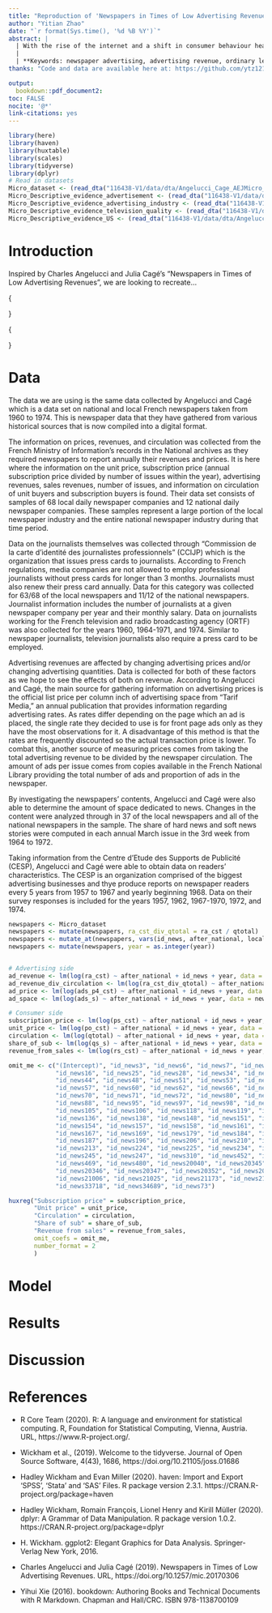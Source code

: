 ```yaml
---
title: "Reproduction of 'Newspapers in Times of Low Advertising Revenues' by Charles Angelucci and Julia Cagé"
author: "Yitian Zhao"
date: "`r format(Sys.time(), '%d %B %Y')`"
abstract: |
  | With the rise of the internet and a shift in consumer behaviour headed towards digital platforms, the newspaper industry is worried about its ability to produce high-quality journalism with the decrease in advertising revenue.
  |
  | **Keywords: newspaper advertising, advertising revenue, ordinary least squares regression, ** 
thanks: "Code and data are available here at: https://github.com/ytz1211/sta304_ps5"

output:
  bookdown::pdf_document2:
toc: FALSE
nocite: '@*'
link-citations: yes
---
```


```r
library(here)
library(haven)
library(huxtable)
library(scales)
library(tidyverse)
library(dplyr)
# Read in datasets
Micro_dataset <- (read_dta("116438-V1/data/dta/Angelucci_Cage_AEJMicro_dataset.dta"))
Micro_Descriptive_evidence_advertisement <- (read_dta("116438-V1/data/dta/Angelucci_Cage_AEJMicro_Descriptive_evidence_advertisement.dta"))
Micro_Descriptive_evidence_advertising_industry <- (read_dta("116438-V1/data/dta/Angelucci_Cage_AEJMicro_Descriptive_evidence_advertising_industry.dta"))
Micro_Descriptive_evidence_television_quality <- (read_dta("116438-V1/data/dta/Angelucci_Cage_AEJMicro_Descriptive_evidence_television_quality.dta"))
Micro_Descriptive_evidence_US <- (read_dta("116438-V1/data/dta/Angelucci_Cage_AEJMicro_Descriptive_evidence_US.dta"))

```

# Introduction

Inspired by Charles Angelucci and Julia Cagé's "Newspapers in Times of Low Advertising Revenues", we are looking to recreate...

{
\def\sym#1{\ifmmode^{#1}\else\(^{#1}\)\fi}
\begin{tabular}{l*{1}{cccccc}}
\hline\hline
                    &\multicolumn{6}{c}{}                                                         \\
                    &        Mean&      Median&          sd&         Min&         Max&         Obs\\
\hline
\textbf{Prices}     &            &            &            &            &            &            \\
Unit buyer price    &         3.6&         3.5&         1.3&         2.4&         9.3&         152\\
Subscription price per issue&         2.8&         2.7&         0.7&         1.9&         5.6&         148\\
Display ad rate (listed price)&       121.1&       114.5&        81.0&        17.5&       274.2&         121\\
\textbf{Revenues \& journalists}&            &            &            &            &            &            \\
Total revenues (million \euro)&         425&         271&         403&          19&        1482&         162\\
Revenues from advertising (million \euro)&         228&         103&         258&           7&         864&         161\\
Revenues from sales (million \euro)&         199&         145&         181&          12&         657&         162\\
Share of advertising in total revenues (\%)&        47.4&        51.1&        21.3&         8.0&        81.0&         162\\
Number of journalists&         117&          85&          81&          21&         326&         158\\
\textbf{Circulation}&            &            &            &            &            &            \\
Total circulation   &     295,210&     181,574&     292,838&      16,112&   1,143,676&         162\\
Share of subscribers (\%)&        25.6&        18.5&        26.3&         0.7&        92.3&         163\\
\textbf{Content}    &            &            &            &            &            &            \\
Number of pages     &          19&          17&           7&           8&          38&         138\\
News hole (nonadvertising space)&          13&          13&           4&           6&          25&         138\\
Advertising space   &           5&           4&           4&           0&          16&         138\\
\hline\hline
\end{tabular}
}

{
\def\sym#1{\ifmmode^{#1}\else\(^{#1}\)\fi}
\begin{tabular}{l*{1}{cccccc}}
\hline\hline
                    &\multicolumn{6}{c}{}                                                         \\
                    &        Mean&      Median&          sd&         Min&         Max&         Obs\\
\hline
\textbf{Prices}     &            &            &            &            &            &            \\
Unit buyer price    &         3.2&         3.3&         0.8&         0.8&         5.7&         911\\
Subscription price per issue&         2.8&         2.9&         0.7&         0.7&         4.7&         896\\
Display ad rate (listed price)&        80.3&        57.7&        72.6&         3.8&       327.2&         688\\
\textbf{Revenues \& journalists}&            &            &            &            &            &            \\
Total revenues (million \euro)&         146&          65&         176&           1&        1026&         888\\
Revenues from advertising (million \euro)&          67&          30&          79&           1&         416&         891\\
Revenues from sales (million \euro)&          79&          36&         102&           0&         751&         884\\
Share of advertising in total revenues (\%)&        46.5&        45.9&         8.3&         7.1&        70.4&         878\\
Number of journalists&          53&          27&          58&           1&         297&         907\\
\textbf{Circulation}&            &            &            &            &            &            \\
Total circulation   &     101,487&      50,586&     119,774&       1,480&     654,992&         908\\
Share of subscribers (\%)&        27.5&        23.3&        22.0&         1.0&       100.1&         909\\
\textbf{Content}    &            &            &            &            &            &            \\
Number of pages     &          15&          15&           6&           2&          66&         908\\
News hole (nonadvertising space)&          12&          12&           4&           2&          34&         908\\
Advertising space   &           3&           2&           3&           0&          32&         908\\
\hline\hline
\end{tabular}
}

# Data

The data we are using is the same data collected by Angelucci and Cagé which is a data set on national and local French newspapers taken from 1960 to 1974. This is newspaper data that they have gathered from various historical sources that is now compiled into a digital format.

The information on prices, revenues, and circulation was collected from the French Ministry of Information’s records
in the National archives as they required newspapers to report annually their revenues and prices. It is here where the information on the unit price, subscription price (annual subscription price divided by number of issues within the year), advertising revenues, sales revenues, number of issues, and information on circulation of unit buyers and subscription buyers is found. Their data set consists of samples of 68 local daily newspaper companies and 12 national daily newspaper companies. These samples represent a large portion of the local newspaper industry and the entire national newspaper industry during that time period.

Data on the journalists themselves was collected through “Commission de la carte d’identité des journalistes professionnels” (CCIJP) which is the organization that issues press cards to journalists. According to French regulations, media companies are not allowed to employ professional journalists without press cards for longer than 3 months. Journalists must also renew their press card annually. Data for this category was collected for 63/68 of the local newspapers and 11/12 of the national newspapers. Journalist information includes the number of journalists at a given newspaper company per year and their monthly salary. Data on journalists working for the French television and radio broadcasting agency (ORTF) was also collected for the years 1960, 1964-1971, and 1974. Similar to newspaper journalists, television journalists also require a press card to be employed.

Advertising revenues are affected by changing advertising prices and/or changing advertising quantities. Data is collected for both of these factors as we hope to see the effects of both on revenue. According to Angelucci and Cagé, the main source for gathering information on advertising prices is the official list price per column inch of advertising space from “Tarif Media,” an annual publication that provides information regarding advertising rates. As rates differ depending on the page which an ad is placed, the single rate they decided to use is for front page ads only as they have the most observations for it. A disadvantage of this method is that the rates are frequently discounted so the actual transaction price is lower. To combat this, another source of measuring prices comes from taking the total advertising revenue to be divided by the newspaper circulation. The amount of ads per issue comes from copies available in the French National Library providing the total number of ads and proportion of ads in the newspaper.

By investigating the newspapers' contents, Angelucci and Cagé were also able to determine the amount of space dedicated to news. Changes in the content were analyzed through in 37 of the local newspapers and all of the national newspapers in the sample. The share of hard news and soft news stories were computed in each annual March issue in the 3rd week from 1964 to 1972.

Taking information from the Centre d’Etude des Supports de Publicité (CESP), Angelucci and Cagé were able to obtain data on readers' characteristics. The CESP is an organization comprised of the biggest advertising businesses and thye produce reports on newspaper readers every 5 years from 1957 to 1967 and yearly beginning 1968. Data on their survey responses is included for the years 1957, 1962, 1967-1970, 1972, and 1974.

```r

newspapers <- Micro_dataset
newspapers <- mutate(newspapers, ra_cst_div_qtotal = ra_cst / qtotal) 
newspapers <- mutate_at(newspapers, vars(id_news, after_national, local, national), ~as.factor(.))
newspapers <- mutate(newspapers, year = as.integer(year))


# Advertising side
ad_revenue <- lm(log(ra_cst) ~ after_national + id_news + year, data = newspapers)
ad_revenue_div_circulation <- lm(log(ra_cst_div_qtotal) ~ after_national + id_news + year, data = newspapers)
ad_price <- lm(log(ads_p4_cst) ~ after_national + id_news + year, data = newspapers)
ad_space <- lm(log(ads_s) ~ after_national + id_news + year, data = newspapers)

# Consumer side
subscription_price <- lm(log(ps_cst) ~ after_national + id_news + year, data = newspapers)
unit_price <- lm(log(po_cst) ~ after_national + id_news + year, data = newspapers)
circulation <- lm(log(qtotal) ~ after_national + id_news + year, data = newspapers)
share_of_sub <- lm(log(qs_s) ~ after_national + id_news + year, data = newspapers)
revenue_from_sales <- lm(log(rs_cst) ~ after_national + id_news + year, data = newspapers)

omit_me <- c("(Intercept)", "id_news3", "id_news6", "id_news7", "id_news13", 
             "id_news16", "id_news25", "id_news28", "id_news34", "id_news38", 
             "id_news44", "id_news48", "id_news51", "id_news53", "id_news54", 
             "id_news57", "id_news60", "id_news62", "id_news66", "id_news67", 
             "id_news70", "id_news71", "id_news72", "id_news80", "id_news82", 
             "id_news88", "id_news95", "id_news97", "id_news98", "id_news103", 
             "id_news105", "id_news106", "id_news118", "id_news119", "id_news127", 
             "id_news136", "id_news138", "id_news148", "id_news151", "id_news153", 
             "id_news154", "id_news157", "id_news158", "id_news161", "id_news163", 
             "id_news167", "id_news169", "id_news179", "id_news184", "id_news185", 
             "id_news187", "id_news196", "id_news206", "id_news210", "id_news212", 
             "id_news213", "id_news224", "id_news225", "id_news234", "id_news236", 
             "id_news245", "id_news247", "id_news310", "id_news452", "id_news467", 
             "id_news469", "id_news480", "id_news20040", "id_news20345", 
             "id_news20346", "id_news20347", "id_news20352", "id_news20354", 
             "id_news21006", "id_news21025", "id_news21173", "id_news21176", 
             "id_news33718", "id_news34689", "id_news73")

huxreg("Subscription price" = subscription_price, 
       "Unit price" = unit_price, 
       "Circulation" = circulation, 
       "Share of sub" = share_of_sub,
       "Revenue from sales" = revenue_from_sales,
       omit_coefs = omit_me, 
       number_format = 2
       )
```


# Model

# Results

# Discussion

# References

- R Core Team (2020). R: A language and environment for statistical computing. R, Foundation for Statistical Computing,   Vienna, Austria. URL, https://www.R-project.org/.

- Wickham et al., (2019). Welcome to the tidyverse. Journal of Open Source Software, 4(43), 1686,    https://doi.org/10.21105/joss.01686

- Hadley Wickham and Evan Miller (2020). haven: Import and Export 'SPSS', 'Stata' and 'SAS' Files. R package
  version 2.3.1. https://CRAN.R-project.org/package=haven

- Hadley Wickham, Romain François, Lionel Henry and Kirill Müller (2020). dplyr: A Grammar of Data
  Manipulation. R package version 1.0.2. https://CRAN.R-project.org/package=dplyr
  
- H. Wickham. ggplot2: Elegant Graphics for Data Analysis. Springer-Verlag New York, 2016.

- Charles Angelucci and Julia Cagé (2019). Newspapers in Times of Low Advertising Revenues. URL,   https://doi.org/10.1257/mic.20170306

- Yihui Xie (2016). bookdown: Authoring Books and Technical Documents with R Markdown. Chapman and Hall/CRC.
  ISBN 978-1138700109
  



